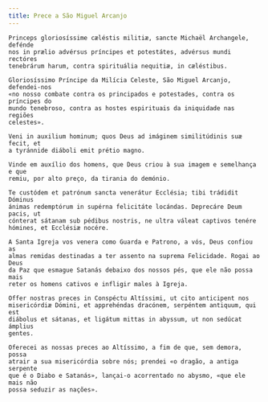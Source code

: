 ```yaml
---
title: Prece a São Miguel Arcanjo
---
```


<div class="side-by-side not-content">

    Princeps gloriosíssime cæléstis militiæ, sancte Michaël Archangele, defénde
    nos in prælio advérsus príncipes et potestátes, advérsus mundi rectóres
    tenebrárum harum, contra spirituália nequitiæ, in cæléstibus.

    Gloriosíssimo Príncipe da Milícia Celeste, São Miguel Arcanjo, defendei-nos
    «no nosso combate contra os principados e potestades, contra os príncipes do
    mundo tenebroso, contra as hostes espirituais da iniquidade nas regiões
    celestes».

    Veni in auxilium hominum; quos Deus ad imáginem similitúdinis suæ fecit, et
    a tyránnide diáboli emit prétio magno.

    Vinde em auxílio dos homens, que Deus criou à sua imagem e semelhança e que
    remiu, por alto preço, da tirania do demónio.

    Te custódem et patrónum sancta venerátur Ecclésia; tibi trádidit Dóminus
    ánimas redemptórum in supérna felicitáte locándas. Deprecáre Deum pacis, ut
    cónterat sátanam sub pédibus nostris, ne ultra váleat captivos tenére
    hómines, et Ecclésiæ nocére.

    A Santa Igreja vos venera como Guarda e Patrono, a vós, Deus confiou as
    almas remidas destinadas a ter assento na suprema Felicidade. Rogai ao Deus
    da Paz que esmague Satanás debaixo dos nossos pés, que ele não possa mais
    reter os homens cativos e infligir males à Igreja.

    Offer nostras preces in Conspéctu Altíssimi, ut cito anticipent nos
    misericórdiæ Dómini, et apprehéndas dracónem, serpéntem antiquum, qui est
    diábolus et sátanas, et ligátum mittas in abyssum, ut non sedúcat ámplius
    gentes.

    Oferecei as nossas preces ao Altíssimo, a fim de que, sem demora, possa
    atrair a sua misericórdia sobre nós; prendei «o dragão, a antiga serpente
    que é o Diabo e Satanás», lançai-o acorrentado no abysmo, «que ele mais não
    possa seduzir as nações».

</div>
